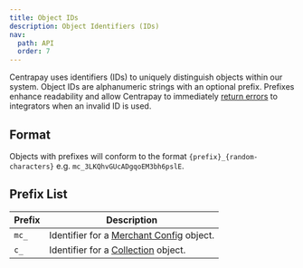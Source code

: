 ```yaml
---
title: Object IDs
description: Object Identifiers (IDs)
nav:
  path: API
  order: 7
---
```


Centrapay uses identifiers (IDs) to uniquely distinguish objects within our system. Object IDs are alphanumeric strings with an optional prefix.
Prefixes enhance readability and allow Centrapay to immediately [return errors](/api/http-status-codes/#400-malformed-request) to integrators when an invalid ID is used.

## Format

Objects with prefixes will conform to the format `{prefix}_{random-characters}` e.g. `mc_3LKQhvGUcADgqoEM3bh6pslE`.


## Prefix List

| Prefix |                                Description                                 |
| ------ | -------------------------------------------------------------------------- |
| `mc_`  | Identifier for a [Merchant Config](/api/merchant-configs) object.          |
| `c_`   | Identifier for a [Collection](/api/tokens/#token-collection-model) object. |
